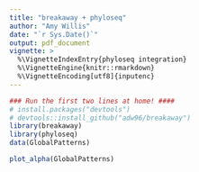 ```yaml
---
title: "breakaway + phyloseq"
author: "Amy Willis"
date: "`r Sys.Date()`"
output: pdf_document
vignette: >
  %\VignetteIndexEntry{phyloseq integration}
  %\VignetteEngine{knitr::rmarkdown}
  %\VignetteEncoding[utf8]{inputenc}
---
```


```r
### Run the first two lines at home! ####
# install.packages("devtools")
# devtools::install_github("adw96/breakaway")
library(breakaway)
library(phyloseq)
data(GlobalPatterns)

plot_alpha(GlobalPatterns)
```